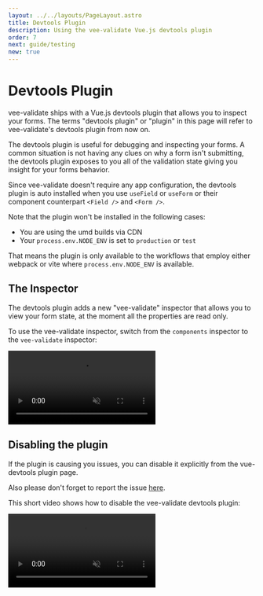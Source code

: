 ```yaml
---
layout: ../../layouts/PageLayout.astro
title: Devtools Plugin
description: Using the vee-validate Vue.js devtools plugin
order: 7
next: guide/testing
new: true
---
```



# Devtools Plugin <DocBadge title="v4.5" />

vee-validate ships with a Vue.js devtools plugin that allows you to inspect your forms. The terms "devtools plugin" or "plugin" in this page will refer to vee-validate's devtools plugin from now on.

The devtools plugin is useful for debugging and inspecting your forms. A common situation is not having any clues on why a form isn't submitting, the devtools plugin exposes to you all of the validation state giving you insight for your forms behavior.

Since vee-validate doesn't require any app configuration, the devtools plugin is auto installed when you use `useField` or `useForm` or their component counterpart `<Field />` and `<Form />`.

<DocTip type="warn">

Note that the plugin won't be installed in the following cases:

- You are using the umd builds via CDN
- Your `process.env.NODE_ENV` is set to `production` or `test`

That means the plugin is only available to the workflows that employ either webpack or vite where `process.env.NODE_ENV` is available.

</DocTip>

## The Inspector

The devtools plugin adds a new "vee-validate" inspector that allows you to view your form state, at the moment all the properties are read only.

To use the vee-validate inspector, switch from the `components` inspector to the `vee-validate` inspector:

<video src="/v4/video/inspector.mp4" autoplay muted loop loading="lazy"></video>

## Disabling the plugin

If the plugin is causing you issues, you can disable it explicitly from the vue-devtools plugin page.

Also please don't forget to report the issue [here](https://github.com/logaretm/vee-validate/issues/new?assignees=&labels=&template=bug_report.yaml).

This short video shows how to disable the vee-validate devtools plugin:

<video src="/v4/video/disable-plugin.mp4" autoplay muted loop loading="lazy"></video>
